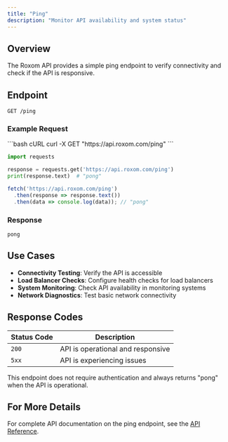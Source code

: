 ```yaml
---
title: "Ping"
description: "Monitor API availability and system status"
---
```


## Overview

The Roxom API provides a simple ping endpoint to verify connectivity and check if the API is responsive.

## Endpoint

```http
GET /ping
```

### Example Request

<CodeGroup>
```bash cURL
curl -X GET "https://api.roxom.com/ping"
```

```python Python
import requests

response = requests.get('https://api.roxom.com/ping')
print(response.text)  # "pong"
```

```javascript JavaScript
fetch('https://api.roxom.com/ping')
  .then(response => response.text())
  .then(data => console.log(data)); // "pong"
```
</CodeGroup>

### Response

```text
pong
```

## Use Cases

- **Connectivity Testing**: Verify the API is accessible
- **Load Balancer Checks**: Configure health checks for load balancers  
- **System Monitoring**: Check API availability in monitoring systems
- **Network Diagnostics**: Test basic network connectivity

## Response Codes

| Status Code | Description |
|-------------|-------------|
| `200` | API is operational and responsive |
| `5xx` | API is experiencing issues |

<Info>
  This endpoint does not require authentication and always returns "pong" when the API is operational.
</Info>

## For More Details

For complete API documentation on the ping endpoint, see the [API Reference](/api/ping).